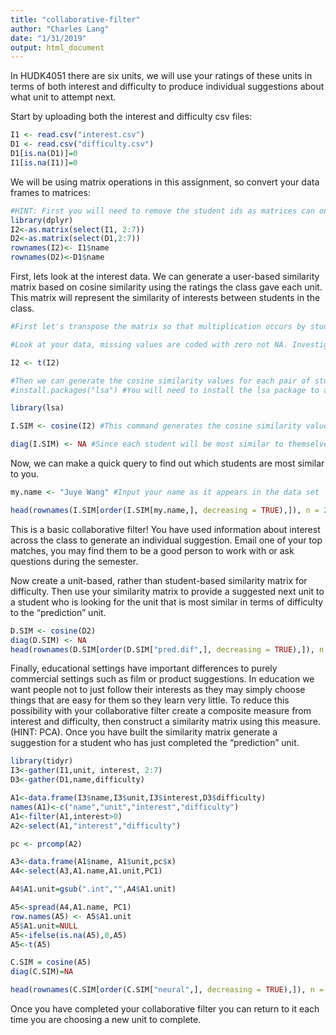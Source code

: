```yaml
---
title: "collaborative-filter"
author: "Charles Lang"
date: "1/31/2019"
output: html_document
---
```


In HUDK4051 there are six units, we will use your ratings of these units in terms of both interest and difficulty to produce individual suggestions about what unit to attempt next.

Start by uploading both the interest and difficulty csv files:
```r
I1 <- read.csv("interest.csv")
D1 <- read.csv("difficulty.csv")
D1[is.na(D1)]=0
I1[is.na(I1)]=0
```

We will be using matrix operations in this assignment, so convert your data frames to matrices:
```r
#HINT: First you will need to remove the student ids as matrices can only contain one data type. You will then need to rename your row names with the student ids.
library(dplyr)
I2<-as.matrix(select(I1, 2:7))
D2<-as.matrix(select(D1,2:7))
rownames(I2)<- I1$name
rownames(D2)<-D1$name
```

First, lets look at the interest data. We can generate a user-based similarity matrix based on cosine similarity using the ratings the class gave each unit. This matrix will represent the similarity of interests between students in the class.
```r
#First let's transpose the matrix so that multiplication occurs by students rather than units.

#Look at your data, missing values are coded with zero not NA. Investigate cosine similarity and decide whether your missing values should be coded with zeros or NAs. Explain your choice.

I2 <- t(I2)

#Then we can generate the cosine similarity values for each pair of students
#install.packages("lsa") #You will need to install the lsa package to access the cosine command.

library(lsa)

I.SIM <- cosine(I2) #This command generates the cosine similarity values as a new matrix. Click on I.SIM in the Global Environment pane to see what it looks like.

diag(I.SIM) <- NA #Since each student will be most similar to themselves we want to remove that information
```

Now, we can make a quick query to find out which students are most similar to you. 
```r
my.name <- "Juye Wang" #Input your name as it appears in the data set

head(rownames(I.SIM[order(I.SIM[my.name,], decreasing = TRUE),]), n = 2) #This code orders the column of the matrix corresponding to your UNI according to similarity and returns the top two UNI ids for the students who's interests are most similar to yours
```

This is a basic collaborative filter! You have used information about interest across the class to generate an individual suggestion. Email one of your top matches, you may find them to be a good person to work with or ask questions during the semester.

Now create a unit-based, rather than student-based similarity matrix for difficulty. Then use your similarity matrix to provide a suggested next unit to a student who is looking for the unit that is most similar in terms of difficulty to the "prediction" unit. 
```r
D.SIM <- cosine(D2)
diag(D.SIM) <- NA
head(rownames(D.SIM[order(D.SIM["pred.dif",], decreasing = TRUE),]), n = 2) 
```

Finally, educational settings have important differences to purely commercial settings such as film or product suggestions. In education we want people not to just follow their interests as they may simply choose things that are easy for them so they learn very little. To reduce this possibility with your collaborative filter create a composite measure from interest and difficulty, then construct a similarity matrix using this measure. (HINT: PCA). Once you have built the similarity matrix generate a suggestion for a student who has just completed the "prediction" unit.

```r
library(tidyr)
I3<-gather(I1,unit, interest, 2:7)
D3<-gather(D1,name,difficulty)

A1<-data.frame(I3$name,I3$unit,I3$interest,D3$difficulty)
names(A1)<-c("name","unit","interest","difficulty")
A1<-filter(A1,interest>0)
A2<-select(A1,"interest","difficulty")

pc <- prcomp(A2)

A3<-data.frame(A1$name, A1$unit,pc$x)
A4<-select(A3,A1.name,A1.unit,PC1)

A4$A1.unit=gsub(".int","",A4$A1.unit)

A5<-spread(A4,A1.name, PC1)
row.names(A5) <- A5$A1.unit
A5$A1.unit=NULL
A5<-ifelse(is.na(A5),0,A5)
A5<-t(A5)

C.SIM = cosine(A5)
diag(C.SIM)=NA

head(rownames(C.SIM[order(C.SIM["neural",], decreasing = TRUE),]), n = 1)
```

Once you have completed your collaborative filter you can return to it each time you are choosing a new unit to complete.
